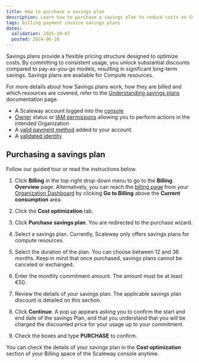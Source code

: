```yaml
---
title: How to purchase a savings plan
description: Learn how to purchase a savings plan to reduce costs on Scaleway services.
tags: billing payment invoice savings plans
dates:
  validation: 2025-10-07
  posted: 2024-06-10
---
```



Savings plans provide a flexible pricing structure designed to optimize costs. By committing to consistent usage, you unlock substantial discounts compared to pay-as-you-go models, resulting in significant long-term savings. Savings plans are available for Compute resources.

For more details about how Savings plans work, how they are billed and which resources are covered, refer to the [Understanding savings plans](/billing/additional-content/understanding-savings-plans/) documentation page.

<Requirements />

- A Scaleway account logged into the [console](https://console.scaleway.com)
- [Owner](/iam/concepts/#owner) status or [IAM permissions](/iam/concepts/#permission) allowing you to perform actions in the intended Organization
- A [valid payment method](/billing/how-to/add-payment-method/#how-to-add-a-credit-card) added to your account.
- A [validated identity](/account/how-to/verify-identity/)

## Purchasing a savings plan
Follow our guided tour or read the instructions below.
<GuideFlow src="https://app.guideflow.com/embed/ok8y707tqp"/>

1. Click **Billing** in the top-right drop-down menu to go to the **Billing Overview** page.
    <Message type="tip">
      Alternatively, you can reach the [billing page](https://console.scaleway.com/billing/overview) from your [Organization Dashboard](https://console.scaleway.com/organization) by clicking **Go to Billing** above the **Current consumption** area.
    </Message>
2. Click the **Cost optimization** tab.

3. Click **Purchase savings plan**. You are redirected to the purchase wizard.

4. Select a savings plan.
    <Message type="note">
      Currently, Scaleway only offers savings plans for compute resources.
    </Message>
5. Select the duration of the plan. You can choose between 12 and 36 months.
    <Message type="important">
      Keep in mind that once purchased, savings plans cannot be canceled or exchanged.
    </Message>
6. Enter the monthly commitment amount. The amount must be at least €50.
7. Review the details of your savings plan. The applicable savings plan discount is detailed on this section.
8. Click **Continue**.
    A pop up appears asking you to confirm the start and end date of the savings Plan, and that you understand that you will be charged the discounted price for your usage up to your commitment.
9. Check the boxes and type **PURCHASE** to confirm.

You can check the details of your savings plan in the **Cost optimization** section of your Billing space of the Scaleway console anytime.
